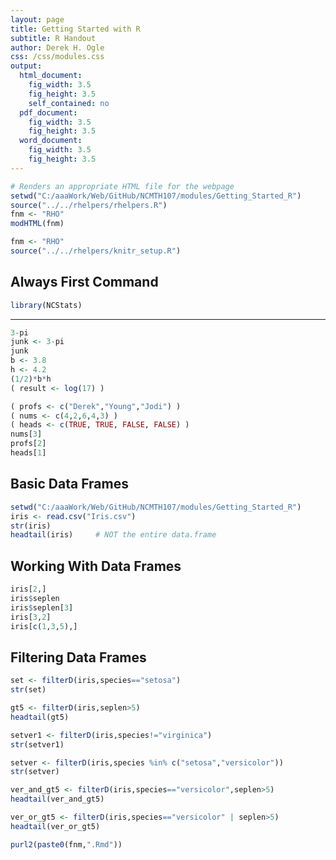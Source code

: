 ```yaml
---
layout: page
title: Getting Started with R
subtitle: R Handout
author: Derek H. Ogle
css: /css/modules.css
output:
  html_document:
    fig_width: 3.5
    fig_height: 3.5
    self_contained: no
  pdf_document: 
    fig_width: 3.5
    fig_height: 3.5
  word_document:
    fig_width: 3.5
    fig_height: 3.5
---
```

```r
# Renders an appropriate HTML file for the webpage
setwd("C:/aaaWork/Web/GitHub/NCMTH107/modules/Getting_Started_R")
source("../../rhelpers/rhelpers.R")
fnm <- "RHO"
modHTML(fnm)
```

```r
fnm <- "RHO"
source("../../rhelpers/knitr_setup.R")
```

## Always First Command
```r
library(NCStats)
```

----

<!--- ## Basic Mathematics -->
```r
3-pi
junk <- 3-pi
junk
b <- 3.8
h <- 4.2
(1/2)*b*h
( result <- log(17) )
```

<!--- ## Basic Vectors -->
```r
( profs <- c("Derek","Young","Jodi") )
( nums <- c(4,2,6,4,3) )
( heads <- c(TRUE, TRUE, FALSE, FALSE) )
nums[3]
profs[2]
heads[1]
```

## Basic Data Frames
```r
setwd("C:/aaaWork/Web/GitHub/NCMTH107/modules/Getting_Started_R")
iris <- read.csv("Iris.csv")
str(iris)
headtail(iris)     # NOT the entire data.frame
```

## Working With Data Frames
```r
iris[2,]
iris$seplen
iris$seplen[3]
iris[3,2]
iris[c(1,3,5),]
```

## Filtering Data Frames
```r
set <- filterD(iris,species=="setosa")
str(set)

gt5 <- filterD(iris,seplen>5)
headtail(gt5)

setver1 <- filterD(iris,species!="virginica")
str(setver1)

setver <- filterD(iris,species %in% c("setosa","versicolor"))
str(setver)

ver_and_gt5 <- filterD(iris,species=="versicolor",seplen>5)
headtail(ver_and_gt5)

ver_or_gt5 <- filterD(iris,species=="versicolor" | seplen>5)
headtail(ver_or_gt5)
```

```r
purl2(paste0(fnm,".Rmd"))
```

